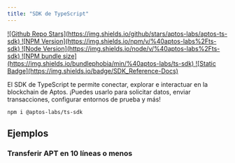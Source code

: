 ```yaml
---
title: "SDK de TypeScript"
---
```




<div className="flex gap-2 mt-6 flex-wrap">
  <a target="_blank" href="https://github.com/aptos-labs/aptos-ts-sdk">
    ![Github Repo Stars](https://img.shields.io/github/stars/aptos-labs/aptos-ts-sdk)
  </a>

  <a target="_blank" href="https://www.npmjs.com/package/@aptos-labs/ts-sdk">
    ![NPM Version](https://img.shields.io/npm/v/%40aptos-labs%2Fts-sdk)
  </a>

  <a target="_blank" href="https://www.npmjs.com/package/@aptos-labs/ts-sdk">
    ![Node Version](https://img.shields.io/node/v/%40aptos-labs%2Fts-sdk)
  </a>

  <a target="_blank" href="https://www.npmjs.com/package/@aptos-labs/ts-sdk">
    ![NPM bundle size](https://img.shields.io/bundlephobia/min/%40aptos-labs/ts-sdk)
  </a>

  <a target="_blank" href="https://aptos-labs.github.io/aptos-ts-sdk/@aptos-labs/ts-sdk-latest">
    ![Static Badge](https://img.shields.io/badge/SDK_Reference-Docs)
  </a>
</div>

El SDK de TypeScript te permite conectar, explorar e interactuar en la blockchain de Aptos. ¡Puedes usarlo para solicitar datos, enviar transacciones, configurar entornos de prueba y más!

```shellscript npm2yarn
npm i @aptos-labs/ts-sdk
```

## Ejemplos

<CardGrid>
  <LinkCard href="/build/sdks/ts-sdk/quickstart" title="Inicio Rápido" description="Ve el inicio rápido para obtener una demo funcional en < 5 minutos" />

  <LinkCard href="https://github.com/aptos-labs/aptos-ts-sdk/tree/main/examples/typescript" title="20+ Ejemplos" description="Explora todos los ejemplos de TypeScript proporcionados en el repositorio del SDK" target="_blank" />

  <LinkCard href="https://github.com/aptos-labs/aptos-ts-sdk/tree/main/tests/e2e" title="Pruebas Integrales" description="Ve pruebas de extremo a extremo que demuestran cómo usar cada característica del SDK" target="_blank" />
</CardGrid>

### Transferir APT en 10 líneas o menos

<RemoteCodeblock permalink="https://github.com/aptos-labs/aptos-ts-sdk/blob/bcde1e3af2f09615015c774fb0c2f5206377346e/examples/typescript/simple_transfer.ts#L77-L91" />
